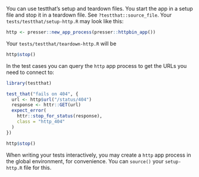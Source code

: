 
You can use testthat's setup and teardown files.
You start the app in a setup file and stop it in a teardown file.
See `?testthat::source_file`.
Your `tests/testthat/setup-http.R` may look like this:

```r
http <- presser::new_app_process(presser::httpbin_app())
```

Your `tests/testthat/teardown-http.R` will be

```r
http$stop()
```

In the test cases you can query the `http` app process to get the URLs you need to connect to:

```r
library(testthat)
```

```r
test_that("fails on 404", {
  url <- http$url("/status/404")
  response <- httr::GET(url)
  expect_error(
    httr::stop_for_status(response),
    class = "http_404"
  )
})
```

```r
http$stop()
```

When writing your tests interactively, you may create a `http` app process in the global environment, for convenience.
You can `source()` your `setup-http.R` file for this.
